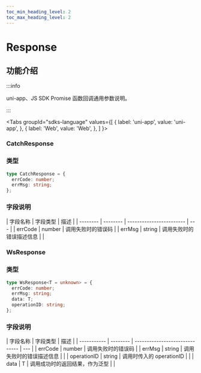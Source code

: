 ```yaml
---
toc_min_heading_level: 2
toc_max_heading_level: 2
---
```


# Response

## 功能介绍

:::info

uni-app、JS SDK Promise 函数回调通用参数说明。

:::

<Tabs
groupId="sdks-language"
values={[
{ label: 'uni-app', value: 'uni-app', },
{ label: 'Web', value: 'Web', },
]
}>

<TabItem value="uni-app">

### CatchResponse

### 类型

```ts
type CatchResponse = {
  errCode: number;
  errMsg: string;
};
```

### 字段说明

| 字段名称 | 字段类型 | 描述                     |
| -------- | -------- | ------------------------ | --- |
| errCode  | number   | 调用失败时的错误码       |
| errMsg   | string   | 调用失败时的错误描述信息 |     |

</TabItem>

<TabItem value="Web">

### WsResponse

### 类型

```ts
type WsResponse<T = unknown> = {
  errCode: number;
  errMsg: string;
  data: T;
  operationID: string;
};
```

### 字段说明

| 字段名称    | 字段类型 | 描述                           |
| ----------- | -------- | ------------------------------ | --- |
| errCode     | number   | 调用失败时的错误码             |
| errMsg      | string   | 调用失败时的错误描述信息       |     |
| operationID | string   | 调用时传入的 operationID       |     |
| data        | T        | 调用成功时的返回结果，作为泛型 |     |

</TabItem>

</Tabs>
